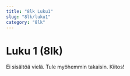 ---
title: "8lk Luku1"
slug: "8lk/luku1"
category: "8lk"
---

# Luku 1 (8lk)

Ei sisältöä vielä. Tule myöhemmin takaisin. Kiitos!
